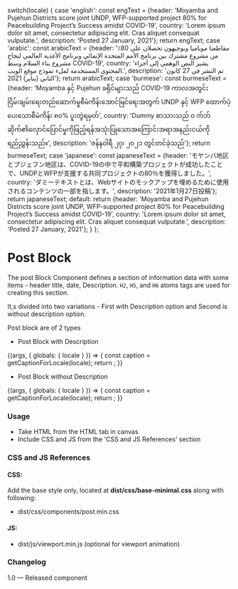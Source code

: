 
  switch(locale) {
    case 'english': const engText = {header: 'Moyamba and Pujehun Districts score joint UNDP, WFP-supported project 80% for Peacebuilding Project’s Success amidst COVID-19', country: 'Lorem ipsum dolor sit amet, consectetur adipiscing elit. Cras aliquet consequat vulputate.', description: 'Posted 27 January, 2021'}; return engText;
    case 'arabic': const arabicText = {header: 'مقاطعتا مويامبا وبوجيهون تحصلان على 80٪ من مشروع مشترك بين برنامج الأمم المتحدة الإنمائي وبرنامج الأغذية العالمي لنجاح مشروع بناء السلام وسط COVID-19', country: 'يشير النص الوهمي إلى أجزاء المحتوى المستخدمة لملء نموذج موقع الويب.', description: 'تم النشر في 27 كانون الثاني (يناير) 2021'}; return arabicText;
    case 'burmese': const burmeseText = {header: 'Moyamba နှင့် Pujehun ခရိုင်များသည် COVID-19 ကာလအတွင်းငြိမ်းချမ်းရေးတည်ဆောက်မှုစီမံကိန်းအောင်မြင်ရေးအတွက် UNDP နှင့် WFP ထောက်ပံ့ပေးသောစီမံကိန်း ၈၀% ပူးတွဲရမှတ်', country: 'Dummy စာသားသည် ၀ က်ဘ်ဆိုက်၏လှောင်ပြောင်မှုကိုဖြည့်ရန်အသုံးပြုသောအကြောင်းအရာအနည်းငယ်ကိုရည်ညွှန်းသည်။', description: 'ဇန်နဝါရီ ၂၇၊ ၂၀၂၁ တွင်တင်ခဲ့သည်'}; return burmeseText;
    case 'japanese': const japaneseText = {header: 'モヤンバ地区とプジェフン地区は、COVID-19の中で平和構築プロジェクトが成功したことで、UNDPとWFPが支援する共同プロジェクトの80％を獲得しました。', country: 'ダミーテキストとは、Webサイトのモックアップを埋めるために使用されるコンテンツの一部を指します。', description: '2021年1月27日投稿'}; return japaneseText;
    default:
      return {header: 'Moyamba and Pujehun Districts score joint UNDP, WFP-supported project 80% for Peacebuilding Project’s Success amidst COVID-19', country: 'Lorem ipsum dolor sit amet, consectetur adipiscing elit. Cras aliquet consequat vulputate.', description: 'Posted 27 January, 2021'};
  }
};

<Meta title="Components/UI components/Text/Post Block" component={Post} />

# Post Block 

The post Block Component defines a section of information data with some items - header title, date,  Description. `H2`, `H5`, and `H6` atoms tags are used for creating this section.

It,s divided into two variations - First with Description option and Second is without description option.

Post block are of 2 types

- Post Block with Description

<Canvas>
  <Story name="Post Block with Description">
    {(args, { globals: { locale } }) => {
      const caption = getCaptionForLocale(locale);
      return <Post headerText={caption.header} countryText={caption.country} descriptionText={caption.description}></Post>;
    }}
  </Story>
</Canvas>

- Post Block without Description

<Canvas>
  <Story name="Post Block without Description">
    {(args, { globals: { locale } }) => {
      const caption = getCaptionForLocale(locale);
      return <Post headerText={caption.header} descriptionText={caption.description} ></Post>;
    }}
  </Story>
</Canvas>

###
### Usage
- Take HTML from the HTML tab in canvas
- Include CSS and JS from the 'CSS and JS References' section

### CSS and JS References

#### CSS:
Add the base style only, located at **dist/css/base-minimal.css** along with following:
- dist/css/components/post.min.css

#### JS:
- dist/js/viewport.min.js (optional for viewport animation)

### Changelog
1.0 — Released component